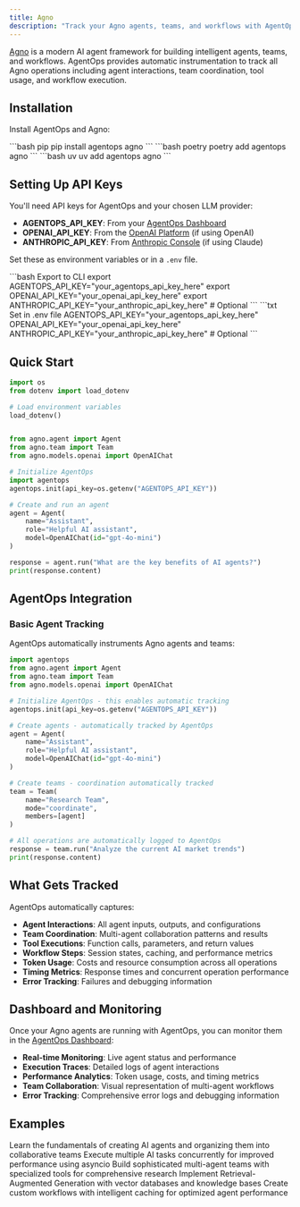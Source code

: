 ```yaml
---
title: Agno
description: "Track your Agno agents, teams, and workflows with AgentOps"
---
```


[Agno](https://docs.agno.com) is a modern AI agent framework for building intelligent agents, teams, and workflows. AgentOps provides automatic instrumentation to track all Agno operations including agent interactions, team coordination, tool usage, and workflow execution.

## Installation

Install AgentOps and Agno:

<CodeGroup>
  ```bash pip
  pip install agentops agno 
  ```
  ```bash poetry
  poetry add agentops agno 
  ```
  ```bash uv
  uv add agentops agno 
  ```
</CodeGroup>

## Setting Up API Keys

You'll need API keys for AgentOps and your chosen LLM provider:
- **AGENTOPS_API_KEY**: From your [AgentOps Dashboard](https://app.agentops.ai/)
- **OPENAI_API_KEY**: From the [OpenAI Platform](https://platform.openai.com/api-keys) (if using OpenAI)
- **ANTHROPIC_API_KEY**: From [Anthropic Console](https://console.anthropic.com/) (if using Claude)

Set these as environment variables or in a `.env` file.

<CodeGroup>
  ```bash Export to CLI
  export AGENTOPS_API_KEY="your_agentops_api_key_here"
  export OPENAI_API_KEY="your_openai_api_key_here"
  export ANTHROPIC_API_KEY="your_anthropic_api_key_here"  # Optional
  ```
  ```txt Set in .env file
  AGENTOPS_API_KEY="your_agentops_api_key_here"
  OPENAI_API_KEY="your_openai_api_key_here"
  ANTHROPIC_API_KEY="your_anthropic_api_key_here"  # Optional
  ```
</CodeGroup>

## Quick Start

```python
import os
from dotenv import load_dotenv

# Load environment variables
load_dotenv()


from agno.agent import Agent
from agno.team import Team
from agno.models.openai import OpenAIChat

# Initialize AgentOps
import agentops
agentops.init(api_key=os.getenv("AGENTOPS_API_KEY"))

# Create and run an agent
agent = Agent(
    name="Assistant",
    role="Helpful AI assistant",
    model=OpenAIChat(id="gpt-4o-mini")
)

response = agent.run("What are the key benefits of AI agents?")
print(response.content)
```

## AgentOps Integration

### Basic Agent Tracking

AgentOps automatically instruments Agno agents and teams:

```python
import agentops
from agno.agent import Agent
from agno.team import Team
from agno.models.openai import OpenAIChat

# Initialize AgentOps - this enables automatic tracking
agentops.init(api_key=os.getenv("AGENTOPS_API_KEY"))

# Create agents - automatically tracked by AgentOps
agent = Agent(
    name="Assistant",
    role="Helpful AI assistant",
    model=OpenAIChat(id="gpt-4o-mini")
)

# Create teams - coordination automatically tracked
team = Team(
    name="Research Team", 
    mode="coordinate", 
    members=[agent]
)

# All operations are automatically logged to AgentOps
response = team.run("Analyze the current AI market trends")
print(response.content)
```

## What Gets Tracked

AgentOps automatically captures:

- **Agent Interactions**: All agent inputs, outputs, and configurations
- **Team Coordination**: Multi-agent collaboration patterns and results  
- **Tool Executions**: Function calls, parameters, and return values
- **Workflow Steps**: Session states, caching, and performance metrics
- **Token Usage**: Costs and resource consumption across all operations
- **Timing Metrics**: Response times and concurrent operation performance
- **Error Tracking**: Failures and debugging information


## Dashboard and Monitoring

Once your Agno agents are running with AgentOps, you can monitor them in the [AgentOps Dashboard](https://app.agentops.ai/):

- **Real-time Monitoring**: Live agent status and performance
- **Execution Traces**: Detailed logs of agent interactions
- **Performance Analytics**: Token usage, costs, and timing metrics
- **Team Collaboration**: Visual representation of multi-agent workflows
- **Error Tracking**: Comprehensive error logs and debugging information

## Examples

<CardGroup cols={2}>
  <Card title="Basic Agents and Teams" icon="users" href="/v2/examples/agno">
    Learn the fundamentals of creating AI agents and organizing them into collaborative teams
  </Card>
  
  <Card title="Async Operations" icon="bolt" href="https://github.com/AgentOps-AI/agentops/blob/main/examples/agno/agno_async_operations.ipynb">
    Execute multiple AI tasks concurrently for improved performance using asyncio
  </Card>
  
  <Card title="Research Team Collaboration" icon="magnifying-glass" href="https://github.com/AgentOps-AI/agentops/blob/main/examples/agno/agno_research_team.ipynb">
    Build sophisticated multi-agent teams with specialized tools for comprehensive research
  </Card>
  
  <Card title="RAG Tool Integration" icon="database" href="https://github.com/AgentOps-AI/agentops/blob/main/examples/agno/agno_tool_integrations.ipynb">
    Implement Retrieval-Augmented Generation with vector databases and knowledge bases
  </Card>
  
  <Card title="Workflow Setup with Caching" icon="diagram-project" href="https://github.com/AgentOps-AI/agentops/blob/main/examples/agno/agno_workflow_setup.ipynb">
    Create custom workflows with intelligent caching for optimized agent performance
  </Card>
</CardGroup>

